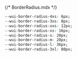 {/* BorderRadius.mdx */}


<Meta title="theme/BorderRadius" />

<Title>Border Radius</Title>

```css
--wui-border-radius-4xs: 6px;
--wui-border-radius-3xs: 8px;
--wui-border-radius-xxs: 12px;
--wui-border-radius-xs: 16px;
--wui-border-radius-s: 20px;
--wui-border-radius-m: 28px;
--wui-border-radius-l: 36px;
--wui-border-radius-3xl: 80px;
```
